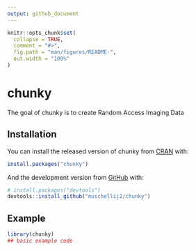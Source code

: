 ```yaml
---
output: github_document
---
```


<!-- README.md is generated from README.Rmd. Please edit that file -->

```r
knitr::opts_chunk$set(
  collapse = TRUE,
  comment = "#>",
  fig.path = "man/figures/README-",
  out.width = "100%"
)
```
# chunky

<!-- badges: start -->
<!-- badges: end -->

The goal of chunky is to create Random Access Imaging Data

## Installation

You can install the released version of chunky from [CRAN](https://CRAN.R-project.org) with:

``` r
install.packages("chunky")
```

And the development version from [GitHub](https://github.com/) with:

``` r
# install.packages("devtools")
devtools::install_github("muschellij2/chunky")
```
## Example

```r
library(chunky)
## basic example code
```
